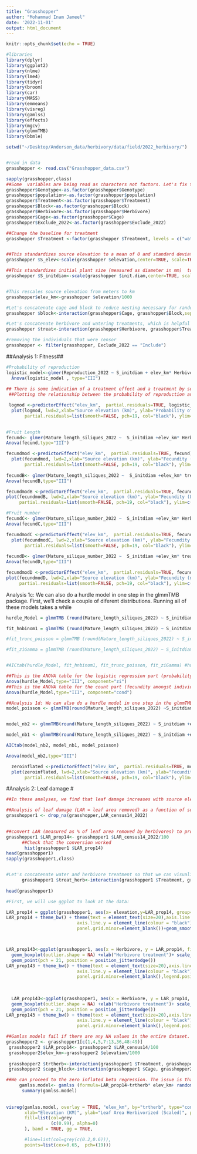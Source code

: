 ```yaml
---
title: "Grasshopper"
author: "Mohammad Inam Jameel"
date: '2022-11-01'
output: html_document
---
```


```r
knitr::opts_chunk$set(echo = TRUE)
```

```r
#libraries
library(dplyr)
library(ggplot2)
library(nlme)
library(lme4)
library(tidyr)
library(broom)
library(car)
library(MASS)
library(emmeans)
library(visreg)
library(gamlss)
library(effects)
library(mgcv)
library(glmmTMB)
library(bbmle)

setwd("~/Desktop/Anderson_data/herbivory/data/field/2022_herbivory/")


#read in data 
grasshopper <- read.csv("Grasshopper_data.csv")

sapply(grasshopper,class)
##Some  variables are being read as characters not factors. Let's fix that
grasshopper$Genotype<-as.factor(grasshopper$Genotype)
grasshopper$population<-as.factor(grasshopper$population)
grasshopper$Treatment<-as.factor(grasshopper$Treatment)
grasshopper$Block<-as.factor(grasshopper$Block)
grasshopper$Herbivore<-as.factor(grasshopper$Herbivore)
grasshopper$Cage<-as.factor(grasshopper$Cage)
grasshopper$Exclude_2022<-as.factor(grasshopper$Exclude_2022)

##Change the baseline for treatment
grasshopper $Treatment <-factor(grasshopper $Treatment, levels = c("watered", "Control"))


##This standardizes source elevation to a mean of 0 and standard deviation of 1, which is often necessary for model convergence
grasshopper $S_elev<-scale(grasshopper $elevation,center=TRUE, scale=TRUE)

##This standardizes initial plant size (measured as diameter in mm)  to a mean of 0 and standard deviation of 1 for use as a covariate in fitness models
grasshopper $S_initdiam<-scale(grasshopper $init.diam,center=TRUE, scale=TRUE)


#This rescales source elevation from meters to km
grasshopper$elev_km<-grasshopper $elevation/1000

#Let's concatenate cage and block to reduce nesting necessary for random effects.
grasshopper $block<-interaction(grasshopper$Cage, grasshopper$Block,sep = "_")

#Let's concatenate herbivore and watering treatments, which is helpful for some models.
grasshopper $treat<-interaction(grasshopper$Herbivore, grasshopper$Treatment,sep = "_")

#removing the individuals that were censor
grasshopper <- filter(grasshopper, Exclude_2022 == "Include")

```

##Analysis 1: Fitness##
```r
#Probability of reproduction
logistic_model<-glmer(Reproduction_2022 ~ S_initdiam + elev_km* Herbivore* Treatment+ (1|block) +(1|population), data= grasshopper, family=binomial(link=logit), control=glmerControl(optimizer="bobyqa", optCtrl=list(maxfun=2e7)))
  Anova(logistic_model , type="III")
  
## There is some indication of a treatment effect and a treatment by source elevation effect, but the p-values are marginal, and the patterns are opposite of predictions. (Trend for increasing probability of reproduction with source elevation under dry conditions, and decreasing prob. of repro. with source elevation under water conditions)
 ##Plotting the relationship between the probability of reproduction and source elevation under different environments.

 logmod <-predictorEffect("elev_km",  partial.residuals=TRUE, logistic_model)
  plot(logmod, lwd=2,xlab="Source elevation (km)", ylab="Probability of reproduction", pch=19, type="response",lines=list(multiline=FALSE, lty=2:1, col="black"),
       partial.residuals=list(smooth=FALSE, pch=19, col="black"), ylim=c(0,1.0))
  
```

```r
#Fruit Length
fecund<- glmer(Mature_length_siliques_2022 ~  S_initdiam +elev_km* Herbivore* Treatment+ (1|block) +(1|population), data= filter(grasshopper, Reproduction_2022 == 1),family=Gamma(link=log), control=glmerControl(optimizer="bobyqa", optCtrl=list(maxfun=2e7)))
Anova(fecund,type="III")

fecundmod <-predictorEffect("elev_km",  partial.residuals=TRUE, fecund)
  plot(fecundmod, lwd=2,xlab="Source elevation (km)", ylab="Fecundity (number of silique)", pch=19, type="response",lines=list(multiline=FALSE, lty=2:1, col="black"),
       partial.residuals=list(smooth=FALSE, pch=19, col="black"), ylim=c(0,1500))
  
fecundB<- glmer(Mature_length_siliques_2022 ~  S_initdiam +elev_km* treat+ (1|block) +(1|population), data= filter(grasshopper, Reproduction_2022 == 1),family=Gamma(link=log), control=glmerControl(optimizer="bobyqa", optCtrl=list(maxfun=2e7)))
Anova(fecundB,type="III")

fecundmodB <-predictorEffect("elev_km",  partial.residuals=TRUE, fecundB)
plot(fecundmodB, lwd=2,xlab="Source elevation (km)", ylab="Fecundity (Length of silique)", pch=19, type="response",lines=list(multiline=FALSE, lty=2:1, col="black"),
     partial.residuals=list(smooth=FALSE, pch=19, col="black"), ylim=c(0,1500))

```


```r
#Fruit number
fecundC<- glmer(Mature_silique_number_2022 ~  S_initdiam +elev_km* Herbivore* Treatment+ (1|block) +(1|population), data= filter(grasshopper, Reproduction_2022 == 1),family=Gamma(link=log), control=glmerControl(optimizer="bobyqa", optCtrl=list(maxfun=2e7)))
Anova(fecundC,type="III")

fecundmodC <-predictorEffect("elev_km",  partial.residuals=TRUE, fecundC)
  plot(fecundmodC, lwd=2,xlab="Source elevation (km)", ylab="Fecundity (number of silique)", pch=19, type="response",lines=list(multiline=FALSE, lty=2:1, col="black"),
       partial.residuals=list(smooth=FALSE, pch=19, col="black"), ylim=c(0,100))
  
fecundD<- glmer(Mature_silique_number_2022 ~  S_initdiam +elev_km* treat+ (1|block) +(1|population), data= filter(grasshopper, Reproduction_2022 == 1),family=Gamma(link=log), control=glmerControl(optimizer="bobyqa", optCtrl=list(maxfun=2e7)))
Anova(fecundD,type="III")

fecundmodD <-predictorEffect("elev_km",  partial.residuals=TRUE, fecundD)
plot(fecundmodD, lwd=2,xlab="Source elevation (km)", ylab="Fecundity (number of silique)", pch=19, type="response",lines=list(multiline=FALSE, lty=2:1, col="black"),
     partial.residuals=list(smooth=FALSE, pch=19, col="black"), ylim=c(0,100))

```



Analysis 1c: We can also do a hurdle model in one step in the glmmTMB package. First, we'll check a couple of diferent distributions. Running all of these models takes a while

```r
hurdle_Model = glmmTMB (round(Mature_length_siliques_2022) ~ S_initdiam +elev_km* Herbivore* Treatment + (1|block)+ (1| population), zi=~ S_initdiam +elev_km* Herbivore* Treatment  + (1|block)+ (1| population),data = grasshopper ,family=truncated_nbinom2)

fit_hnbinom1 = glmmTMB (round(Mature_length_siliques_2022) ~ S_initdiam +elev_km* Herbivore* Treatment + (1|block)+ (1| population), zi=~ S_initdiam +elev_km* Herbivore* Treatment  + (1|block)+ (1| population),data = grasshopper ,family=truncated_nbinom1)

#fit_trunc_poisson = glmmTMB (round(Mature_length_siliques_2022) ~ S_initdiam +elev_km* Herbivore* Treatment + (1|block)+ (1| population), zi=~ S_initdiam +elev_km* Herbivore* Treatment  + (1|block)+ (1| population),data = grasshopper ,family=truncated_poisson)

#fit_ziGamma = glmmTMB (round(Mature_length_siliques_2022) ~ S_initdiam +elev_km* Herbivore* Treatment + (1|block)+ (1| population), zi=~ S_initdiam +elev_km* Herbivore* Treatment  + (1|block)+ (1| population),data = grasshopper ,family=ziGamma) #model has NA/NaN function evaluation warning loop


#AICtab(hurdle_Model, fit_hnbinom1, fit_trunc_poisson, fit_ziGamma) #hurdle is best
```

```r
##This is the ANOVA table for the logistic regression part (probability of reproduction). It shows marginally signifciant source elevation by treatment interaction, similar to Analysis 1a.
Anova(hurdle_Model,type="III", component="zi")
##This is the ANOVA table for the count part (fecundity amongst individuals that reproduced). no sig.
Anova(hurdle_Model,type="III", component="cond")

```

```r
##Analysis 1d: We can also do a hurdle model in one step in the glmmTMB package. First, we'll check a couple of diferent distributions. Running all of these models takes a while
model_poisson <- glmmTMB(round(Mature_length_siliques_2022) ~S_initdiam +elev_km* Herbivore* Treatment + (1|block)+ (1| population), data=grasshopper, ziformula = ~1, family = poisson)


model_nb2 <- glmmTMB(round(Mature_length_siliques_2022) ~ S_initdiam +elev_km* Herbivore* Treatment + (1|block)+ (1| population), data=grasshopper,  ziformula = ~1, family = nbinom2)

model_nb1 <- glmmTMB(round(Mature_length_siliques_2022) ~ S_initdiam +elev_km* Herbivore* Treatment + (1|block)+ (1| population), data=grasshopper,  ziformula = ~1, family = nbinom1)

AICtab(model_nb2, model_nb1, model_poisson)

Anova(model_nb2,type="III")

  zeroinflated <-predictorEffect("elev_km",  partial.residuals=TRUE, model_nb2)
  plot(zeroinflated, lwd=2,xlab="Source elevation (km)", ylab="Fecundity", pch=19, type="response",lines=list(multiline=FALSE, lty=2:1, col="black"),
       partial.residuals=list(smooth=FALSE, pch=19, col="black"), ylim=c(0,1500))
```




#Analysis 2: Leaf damage #
```r

##In these analyses, we find that leaf damage increases with source elevation (as expected) more in the grasshopper treatment than the control.

##Analysis of leaf damage (LAR = leaf area removed) as a function of source elevation by watering treament by grasshopper treatment. We are going to use leaf damage data from the most recent census. Utimately, we will do a repeated measures analysis, but not right now.
grasshopper1 <- drop_na(grasshopper,LAR_census14_2022) 

         
##convert LAR (measured as % of leaf area removed by herbivores) to proportion
grasshopper1 $LAR_prop14<- grasshopper1 $LAR_census14_2022/100
      ##Check that the conversion worked
       hist(grasshopper1 $LAR_prop14)
head(grasshopper1)  
sapply(grasshopper1,class)    


#Let's concatenate water and herbivore treatment so that we can visualize all treatment levels in the same visreg model.
      grasshopper1 $treat_herb<-interaction(grasshopper1 $Treatment, grasshopper1 $Herbivore,sep = "_")
 
head(grasshopper1)
```

```r
#First, we will use ggplot to look at the data:

LAR_prop14 = ggplot(grasshopper1, aes(x= elevation,y=LAR_prop14, group= treat_herb))+geom_point(aes(colour= treat_herb ),size=5) +scale_x_continuous("elevation")+ scale_y_continuous("LAR_prop14")
LAR_prop14 + theme_bw() + theme(text = element_text(size=20),axis.line.x = element_line(colour = "black"), 
                           axis.line.y = element_line(colour = "black"), panel.border = element_blank(), panel.grid.major =element_blank(), 
                           panel.grid.minor=element_blank())+geom_smooth(aes(colour=treat_herb), method="glm",size=1.6)



LAR_prop143<-ggplot(grasshopper1, aes(x = Herbivore, y = LAR_prop14, fill = Treatment)) +
  geom_boxplot(outlier.shape = NA) +xlab("Herbivore treatment")+ scale_y_continuous("Leaf area removed (%)") +
  geom_point(pch = 21, position = position_jitterdodge())
LAR_prop143 + theme_bw() + theme(text = element_text(size=20),axis.line.x = element_line(colour = "black"), 
                           axis.line.y = element_line(colour = "black"), panel.border = element_blank(), panel.grid.major =element_blank(), 
                           panel.grid.minor=element_blank(),legend.position = "bottom")
                           
  
  
  LAR_prop143<-ggplot(grasshopper1, aes(x = Herbivore, y = LAR_prop14, fill = Treatment,)) +
  geom_boxplot(outlier.shape = NA) +xlab("Herbivore treatment")+ scale_y_continuous("Leaf area removed (%)") +
  geom_point(pch = 21, position = position_jitterdodge())
LAR_prop143 + theme_bw() + theme(text = element_text(size=20),axis.line.x = element_line(colour = "black"), 
                           axis.line.y = element_line(colour = "black"), panel.border = element_blank(), panel.grid.major =element_blank(), 
                           panel.grid.minor=element_blank(),legend.position = "top")+ scale_x_discrete(labels=c("grasshopper exclosure", "grasshopper enclosure")) +  scale_fill_manual(values = c( "lightblue","darkred"), name = "Watering treatment", labels = c("Ample water","Water-restricted"))


```


```r
##Gamlss models fail if there are any NA values in the entire dataset. So, I exclude NAs here
grasshopper2 <- grasshopper1[c(1,4,5,7:13,36,48:49)]
 grasshopper2 $LAR_prop14<- grasshopper2 $LAR_census14/100
 grasshopper2$elev_km<-grasshopper2 $elevation/1000
 
 grasshopper2 $trtherb<-interaction(grasshopper1 $Treatment, grasshopper2 $Herbivore,sep = "_")
 grasshopper2 $cage_block<-interaction(grasshopper1 $Cage, grasshopper2 $Block,sep = "_")
``` 
 

``` r
##We can proceed to the zero inflated beta regression. The issue is that these models are complicated to explain. Given that the result is nearly the same as the lmer model above, I suggest that Lisa presents the results from the lmer model      
     gamlss.model<- gamlss (formula=LAR_prop14~trtherb* elev_km+ random(cage_block)+random(Genotype),  sigma.formula=LAR_prop14~trtherb* elev_km*Herbivore+ random(cage_block)+random(Genotype), nu.formula=LAR_prop14~trtherb* elev_km*Herbivore+ random(cage_block)+random(Genotype),family=BEZI, data= grasshopper2)
      summary(gamlss.model)
      
          
visreg(gamlss.model, overlay = TRUE, "elev_km", by="trtherb", type="conditional", #scale = "response", 
       xlab="Elevation (KM)", ylab="Leaf Area Herbivorized (Scaled)", partial=TRUE,
       fill=list(col=grey
                 (c(0.99), alpha=0)
       ), band = TRUE, gg = TRUE,

       #line=list(col=grey(c(0.2,0.6))),
       points=list(cex=0.65,  pch=(19)))
      
      
```

